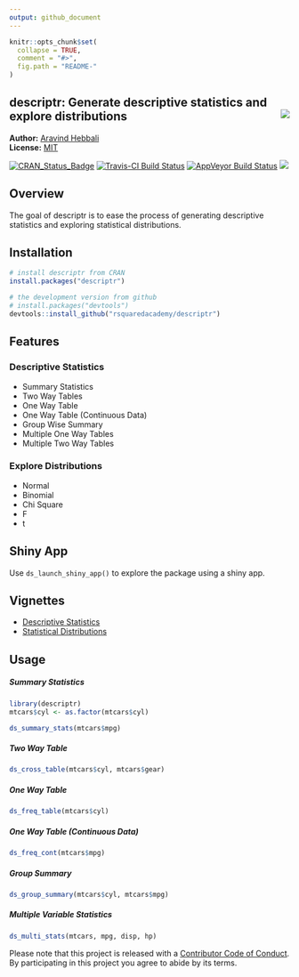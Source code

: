 ```yaml
---
output: github_document
---
```


<!-- README.md is generated from README.Rmd. Please edit that file -->

```r
knitr::opts_chunk$set(
  collapse = TRUE,
  comment = "#>",
  fig.path = "README-"
)
```

descriptr: Generate descriptive statistics and explore distributions <img src="descriptr.jpg" align="right" />
----------

**Author:** [Aravind Hebbali]()<br/>
**License:** [MIT](https://opensource.org/licenses/MIT)

[![CRAN_Status_Badge](http://www.r-pkg.org/badges/version/descriptr)](https://cran.r-project.org/package=descriptr)
[![Travis-CI Build Status](https://travis-ci.org/rsquaredacademy/descriptr.svg?branch=master)](https://travis-ci.org/rsquaredacademy/descriptr)
[![AppVeyor Build Status](https://ci.appveyor.com/api/projects/status/github/rsquaredacademy/descriptr?branch=master&svg=true)](https://ci.appveyor.com/project/rsquaredacademy/descriptr)
[![](https://cranlogs.r-pkg.org/badges/grand-total/descriptr)](https://cran.r-project.org/package=descriptr)



## Overview

The goal of descriptr is to ease the process of generating descriptive statistics and exploring statistical distributions.

## Installation

```r
# install descriptr from CRAN
install.packages("descriptr")

# the development version from github
# install.packages("devtools")
devtools::install_github("rsquaredacademy/descriptr")
```

## Features

### Descriptive Statistics

- Summary Statistics
- Two Way Tables
- One Way Table
- One Way Table (Continuous Data)
- Group Wise Summary
- Multiple One Way Tables
- Multiple Two Way Tables


### Explore Distributions

- Normal
- Binomial
- Chi Square
- F
- t


## Shiny App

Use `ds_launch_shiny_app()` to explore the package using a shiny app.

## Vignettes

- [Descriptive Statistics](http://www.rsquaredacademy.com/descriptr/articles/descriptive-stats.html)
- [Statistical Distributions](http://www.rsquaredacademy.com/descriptr/articles/distributions.html)

## Usage

##### Summary Statistics

```r
library(descriptr)
mtcars$cyl <- as.factor(mtcars$cyl)
```

```r
ds_summary_stats(mtcars$mpg)
```

##### Two Way Table

```r
ds_cross_table(mtcars$cyl, mtcars$gear)
```

##### One Way Table

```r
ds_freq_table(mtcars$cyl)
```

##### One Way Table (Continuous Data)

```r
ds_freq_cont(mtcars$mpg)
```

##### Group Summary

```r
ds_group_summary(mtcars$cyl, mtcars$mpg)
```

##### Multiple Variable Statistics

```r
ds_multi_stats(mtcars, mpg, disp, hp)
```


Please note that this project is released with a [Contributor Code of Conduct](CONDUCT.md).
By participating in this project you agree to abide by its terms.
